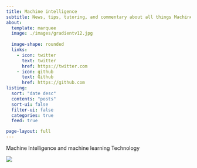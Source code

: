```yaml
---
title: Machine intelligence
subtitle: News, tips, tutoring, and commentary about all things Machine Intelligent
about:
  template: marquee
  image: ./images/gradientv12.jpg
 
  image-shape: rounded
  links:
    - icon: twitter
      text: twitter
      href: https://twitter.com
    - icon: github
      text: Github
      href: https://github.com
listing:
  sort: "date desc"
  contents: "posts"
  sort-ui: false
  filter-ui: false
  categories: true
  feed: true

page-layout: full
---
```





Machine Intelligence and machine learning Technology

![](/images/ai2.jpg)
